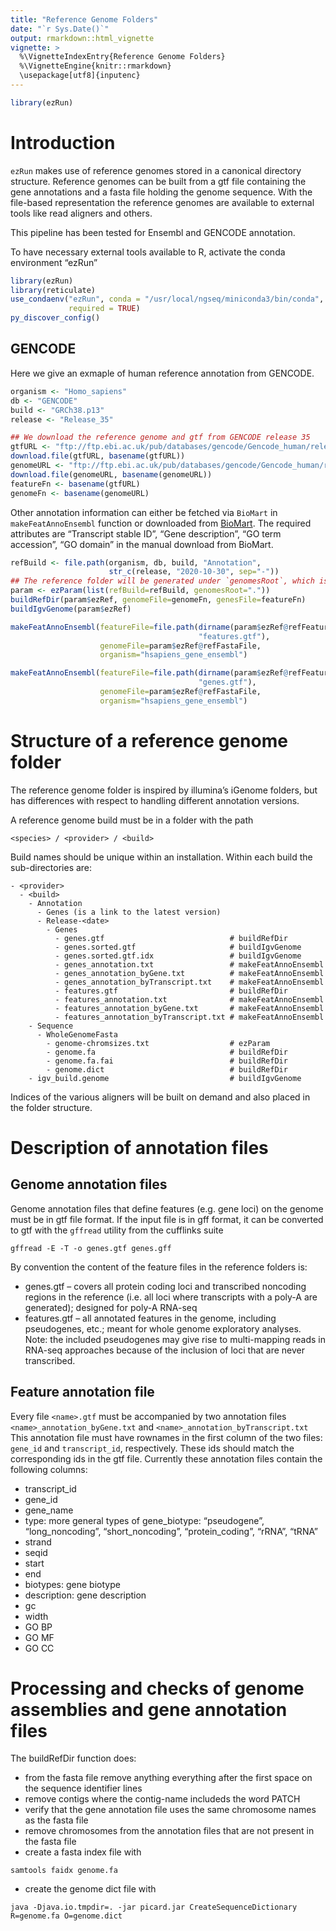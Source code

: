 ```yaml
---
title: "Reference Genome Folders"
date: "`r Sys.Date()`"
output: rmarkdown::html_vignette
vignette: >
  %\VignetteIndexEntry{Reference Genome Folders}
  %\VignetteEngine{knitr::rmarkdown}
  \usepackage[utf8]{inputenc}
---
```


```r
library(ezRun)
```

<!-- see: http://stackoverflow.com/questions/19372260/how-to-get-rstudio-to-automatically-compile-r-markdown-vignettes -->
<!-- use knit button or devtools::build_vignettes() -->
<!-- do not use: devtools::install(build_vignettes = TRUE) -->

# Introduction

`ezRun` makes use of reference genomes stored in a canonical directory structure. 
Reference genomes can be built from a gtf file containing the gene annotations 
and a fasta file holding the genome sequence.
With the file-based representation the reference genomes are available to external tools like read aligners and others.

This pipeline has been tested for Ensembl and GENCODE annotation.

To have necessary external tools available to R, activate the conda environment "ezRun"
```r
library(ezRun)
library(reticulate)
use_condaenv("ezRun", conda = "/usr/local/ngseq/miniconda3/bin/conda",
             required = TRUE)
py_discover_config()
```

## GENCODE
Here we give an exmaple of human reference annotation from GENCODE.
```r
organism <- "Homo_sapiens"
db <- "GENCODE"
build <- "GRCh38.p13"
release <- "Release_35"
```

```r
## We download the reference genome and gtf from GENCODE release 35
gtfURL <- "ftp://ftp.ebi.ac.uk/pub/databases/gencode/Gencode_human/release_35/gencode.v35.primary_assembly.annotation.gtf.gz"
download.file(gtfURL, basename(gtfURL))
genomeURL <- "ftp://ftp.ebi.ac.uk/pub/databases/gencode/Gencode_human/release_35/GRCh38.primary_assembly.genome.fa.gz"
download.file(genomeURL, basename(genomeURL))
featureFn <- basename(gtfURL)
genomeFn <- basename(genomeURL)
```

Other annotation information can either be fetched via `BioMart` in `makeFeatAnnoEnsembl` function or downloaded from [BioMart](http://www.ensembl.org/biomart/martview).
The required attributes are "Transcript stable ID", "Gene description", 
"GO term accession", "GO domain" in the manual download from BioMart.

```r
refBuild <- file.path(organism, db, build, "Annotation",
                      str_c(release, "2020-10-30", sep="-"))
## The reference folder will be generated under `genomesRoot`, which is current working directory here.
param <- ezParam(list(refBuild=refBuild, genomesRoot="."))
buildRefDir(param$ezRef, genomeFile=genomeFn, genesFile=featureFn)
buildIgvGenome(param$ezRef)
```

```r
makeFeatAnnoEnsembl(featureFile=file.path(dirname(param$ezRef@refFeatureFile),
                                          "features.gtf"),
                    genomeFile=param$ezRef@refFastaFile,
                    organism="hsapiens_gene_ensembl")

makeFeatAnnoEnsembl(featureFile=file.path(dirname(param$ezRef@refFeatureFile),
                                          "genes.gtf"),
                    genomeFile=param$ezRef@refFastaFile,
                    organism="hsapiens_gene_ensembl")
```

# Structure of a reference genome folder

The reference genome folder is inspired by illumina's iGenome folders,
but has differences with respect to handling different annotation versions.

A reference genome build must be in a folder with the path

```
<species> / <provider> / <build>
```

Build names should be unique within an installation. Within each build the sub-directories are:

```
- <provider>
  - <build>
    - Annotation
      - Genes (is a link to the latest version)
      - Release-<date>
        - Genes
          - genes.gtf                            # buildRefDir
          - genes.sorted.gtf                     # buildIgvGenome
          - genes.sorted.gtf.idx                 # buildIgvGenome
          - genes_annotation.txt                 # makeFeatAnnoEnsembl
          - genes_annotation_byGene.txt          # makeFeatAnnoEnsembl
          - genes_annotation_byTranscript.txt    # makeFeatAnnoEnsembl
          - features.gtf                         # buildRefDir
          - features_annotation.txt              # makeFeatAnnoEnsembl
          - features_annotation_byGene.txt       # makeFeatAnnoEnsembl 
          - features_annotation_byTranscript.txt # makeFeatAnnoEnsembl
    - Sequence
      - WholeGenomeFasta
        - genome-chromsizes.txt                  # ezParam
        - genome.fa                              # buildRefDir
        - genome.fa.fai                          # buildRefDir
        - genome.dict                            # buildRefDir
    - igv_build.genome                           # buildIgvGenome
```

Indices of the various aligners will be built on demand and also placed in the folder structure.

# Description of annotation files
## Genome annotation files

Genome annotation files that define features (e.g. gene loci) on the genome must be in gtf file format. If the input file is in gff format, it can be converted to gtf with the `gffread` utility from the cufflinks suite
```
gffread -E -T -o genes.gtf genes.gff 
```

By convention the content of the feature files in the reference folders is:  

* genes.gtf -- covers all protein coding loci and transcribed noncoding regions in the reference (i.e. all loci where transcripts with a poly-A are generated); designed for poly-A RNA-seq  
<!-- * transcribed.gtf -- covers all genome features that are transcribed, including non-coding RNAs like lincRNAs, micro-RNAs, ...; -->
<!-- designed for whole transcriptome appraoches (e.g. ribo-depletion)   -->
* features.gtf -- all annotated features in the genome, including pseudogenes, etc.; meant for whole genome exploratory analyses. Note: the included pseudogenes may give rise to multi-mapping reads in RNA-seq approaches because of the inclusion of loci that are never transcribed.

## Feature annotation file
Every file `<name>.gtf` must be accompanied by two annotation files `<name>_annotation_byGene.txt` and `<name>_annotation_byTranscript.txt`
This annotation file must have rownames in the first column of the two files: `gene_id` and `transcript_id`, respectively.
These ids should match the corresponding ids in the gtf file.
Currently these annotation files contain the following columns:

* transcript_id
* gene_id
* gene_name  
* type: more general types of gene_biotype: "pseudogene", "long_noncoding", "short_noncoding", "protein_coding", "rRNA", "tRNA"
* strand
* seqid
* start
* end
* biotypes: gene biotype
* description: gene description
* gc
* width
* GO BP
* GO MF
* GO CC


# Processing and checks of genome assemblies and gene annotation files
The buildRefDir function does:  

* from the fasta file remove anything everything after the first space on the sequence identifier lines  
* remove contigs where the contig-name includeds the word PATCH  
* verify that the gene annotation file uses the same chromosome names as the fasta file  
* remove chromosomes from the annotation files that are not present in the fasta file  
* create a fasta index file with  
```
samtools faidx genome.fa
```
* create the genome dict file with
```
java -Djava.io.tmpdir=. -jar picard.jar CreateSequenceDictionary R=genome.fa O=genome.dict
```
